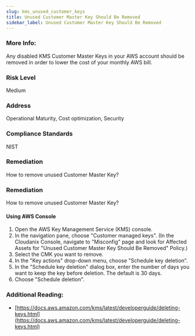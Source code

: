 ```yaml
---
slug: kms_unused_customer_keys
title: Unused Customer Master Key Should Be Removed
sidebar_label: Unused Customer Master Key Should Be Removed
---
```


### More Info:

Any disabled KMS Customer Master Keys in your AWS account should be removed in order to lower the cost of your monthly AWS bill.

### Risk Level

Medium

### Address

Operational Maturity, Cost optimization, Security

### Compliance Standards

NIST

### Remediation

How to remove unused Customer Master Key?

### Remediation

How to remove unused Customer Master Key?

#### Using AWS Console

1. Open the AWS Key Management Service (KMS) console.
2. In the navigation pane, choose "Customer managed keys".
    (In the Cloudanix Console, navigate to "Misconfig" page and look for Affected Assets for "Unused Customer Master Key Should Be Removed" Policy.)
3. Select the CMK you want to remove.
4. In the "Key actions" drop-down menu, choose "Schedule key deletion".
5. In the "Schedule key deletion" dialog box, enter the number of days you want to keep the key before deletion. The default is 30 days.
6. Choose "Schedule deletion".

### Additional Reading:

- [https://docs.aws.amazon.com/kms/latest/developerguide/deleting-keys.html](https://docs.aws.amazon.com/kms/latest/developerguide/deleting-keys.html) 

